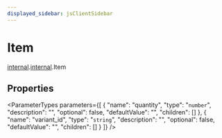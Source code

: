 ```yaml
---
displayed_sidebar: jsClientSidebar
---
```



# Item

[internal](../../admin_discounts/modules/admin_discounts.internal.mdx).[internal](../modules/admin_discounts.internal.internal.mdx).Item

## Properties

<ParameterTypes parameters={[
  {
    "name": "quantity",
    "type": "`number`",
    "description": "",
    "optional": false,
    "defaultValue": "",
    "children": []
  },
  {
    "name": "variant_id",
    "type": "`string`",
    "description": "",
    "optional": false,
    "defaultValue": "",
    "children": []
  }
]} />
